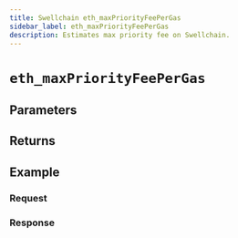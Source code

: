 ```yaml
---
title: Swellchain eth_maxPriorityFeePerGas
sidebar_label: eth_maxPriorityFeePerGas
description: Estimates max priority fee on Swellchain.
---
```




# `eth_maxPriorityFeePerGas`

<Description />

## Parameters


<Params />

## Returns


<Returns />

## Example


<Example />

### Request


<Request />

### Response


<Response />
